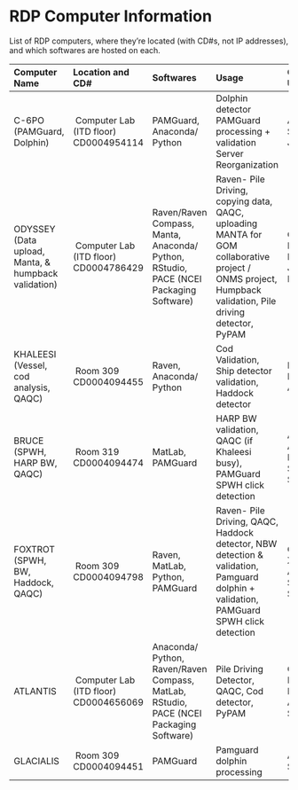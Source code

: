 # RDP Computer Information

List of RDP computers, where they’re located (with CD#s, not IP addresses), and which softwares are hosted on each.

| Computer Name                                       | Location and CD#                       | Softwares                                                                          | Usage                                                                                                                                           | Common User                                |
|:--------------|:--------------|:--------------|:--------------|:--------------|
| C-6PO (PAMGuard, Dolphin)                           |  Computer Lab (ITD floor) CD0004954114 | PAMGuard, Anaconda/ Python                                                      | Dolphin detector PAMGuard processing + validation Server Reorganization                                                                         | Amanda, Sophie, Julianne                   |
| ODYSSEY (Data upload, Manta, & humpback validation) |  Computer Lab (ITD floor) CD0004786429 | Raven/Raven Compass, Manta, Anaconda/ Python, RStudio, PACE (NCEI Packaging Software)  | Raven- Pile Driving, copying data, QAQC, uploading MANTA for GOM collaborative project / ONMS project, Humpback validation, Pile driving detector, PyPAM | Catherine, Kate, Lindsey, Jess, Becca      |
| KHALEESI (Vessel, cod analysis, QAQC)               |  Room 309 CD0004094455                 | Raven, Anaconda/ Python                                                             | Cod Validation, Ship detector validation, Haddock detector                                                                                       | Becca, Rochelle, Annie                     |
| BRUCE (SPWH, HARP BW, QAQC)                         |  Room 319 CD0004094474                 | MatLab, PAMGuard                                                                    | HARP BW validation, QAQC (if Khaleesi busy), PAMGuard SPWH click detection                                                                        | Annamaria, Annabel, Kate, Sophie, Samara   |
| FOXTROT (SPWH, BW, Haddock, QAQC)                   |  Room 309 CD0004094798                 | Raven, MatLab, Python, PAMGuard                                                       | Raven- Pile Driving, QAQC, Haddock detector, NBW detection & validation, Pamguard dolphin + validation, PAMGuard SPWH click detection               | Catherine, Xavier, Annabel, Sophie, Samara |
| ATLANTIS                                            |  Computer Lab (ITD floor) CD0004656069 | Anaconda/ Python, Raven/Raven Compass, MatLab, RStudio, PACE (NCEI Packaging Software) | Pile Driving Detector, QAQC, Cod detector, PyPAM                                                                                                         | Catherine, Kate, Becca, Annie, Samara      |
| GLACIALIS                                           |  Room 309 CD0004094451                 | PAMGuard                                                                           | Pamguard dolphin processing                                                                                                                     | Amanda, Sophie                             |
